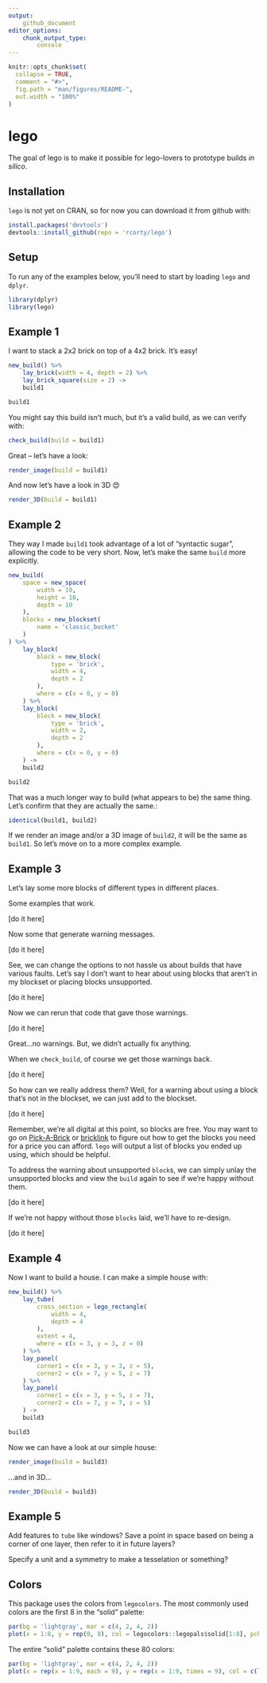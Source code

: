 ```yaml
---
output:
    github_document
editor_options:
    chunk_output_type:
        console
---
```


<!-- README.md is generated from README.Rmd. Please edit that file -->

```r
knitr::opts_chunk$set(
  collapse = TRUE,
  comment = "#>",
  fig.path = "man/figures/README-",
  out.width = "100%"
)
```

# lego

The goal of lego is to make it possible for lego-lovers to prototype builds _in silico_.

## Installation

`lego` is not yet on CRAN, so for now you can download it from github with:

```r
install.packages('devtools')
devtools::install_github(repo = 'rcorty/lego')
```

## Setup

To run any of the examples below, you'll need to start by loading `lego` and `dplyr`.

```r
library(dplyr)
library(lego)
```

## Example 1

I want to stack a 2x2 brick on top of a 4x2 brick.
It's easy!

```r
new_build() %>% 
    lay_brick(width = 4, depth = 2) %>% 
    lay_brick_square(size = 2) ->
    build1

build1
```

You might say this build isn't much, but it's a valid build, as we can verify with:

```r
check_build(build = build1)
```

Great -- let's have a look:

```r
render_image(build = build1)
```

And now let's have a look in 3D 😍

```r
render_3D(build = build1)
```

## Example 2

They way I made `build1` took advantage of a lot of "syntactic sugar", allowing the code to be very short.
Now, let's make the same `build` more explicitly.

```r
new_build(
    space = new_space(
        width = 10,
        height = 10,
        depth = 10
    ),
    blocks = new_blockset(
        name = 'classic_bucket'
    )
) %>% 
    lay_block(
        block = new_block(
            type = 'brick',
            width = 4, 
            depth = 2
        ),
        where = c(x = 0, y = 0)
    ) %>% 
    lay_block(
        block = new_block(
            type = 'brick',
            width = 2, 
            depth = 2
        ),
        where = c(x = 0, y = 0)
    ) ->
    build2

build2
```

That was a much longer way to build (what appears to be) the same thing.
Let's confirm that they are actually the same.:

```r
identical(build1, build2)
```

If we render an image and/or a 3D image of `build2`, it will be the same as `build1`.
So let's move on to a more complex example.

## Example 3

Let's lay some more blocks of different types in different places.

Some examples that work.

[do it here]

Now some that generate warning messages.

[do it here]

See, we can change the options to not hassle us about builds that have various faults.
Let's say I don't want to hear about using blocks that aren't in my blockset or placing blocks unsupported.

[do it here]

Now we can rerun that code that gave those warnings.

[do it here]

Great...no warnings.
But, we didn't actually fix anything.

When we `check_build`, of course we get those warnings back.

[do it here]

So how can we really address them?
Well, for a warning about using a block that's not in the blockset, we can just add to the blockset.

[do it here]

Remember, we're all digital at this point, so blocks are free.
You may want to go on [Pick-A-Brick](https://shop.lego.com/en-US/Pick-a-Brick) or [bricklink](https://www.bricklink.com/v2/main.page) to figure out how to get the blocks you need for a price you can afford.
`lego` will output a list of blocks you ended up using, which should be helpful.

To address the warning about unsupported `block`s, we can simply unlay the unsupported blocks and view the `build` again to see if we're happy without them.

[do it here]

If we're not happy without those `blocks` laid, we'll have to re-design.

[do it here]


## Example 4

Now I want to build a house.
I can make a simple house with:

```r
new_build() %>% 
    lay_tube(
        cross_section = lego_rectangle(
            width = 4,
            depth = 4
        ),
        extent = 4,
        where = c(x = 3, y = 3, z = 0)
    ) %>% 
    lay_panel(
        corner1 = c(x = 3, y = 3, z = 5),
        corner2 = c(x = 7, y = 5, z = 7)
    ) %>% 
    lay_panel(
        corner1 = c(x = 3, y = 5, z = 7),
        corner2 = c(x = 7, y = 7, z = 5)
    ) ->
    build3

build3
```

Now we can have a look at our simple house:

```r
render_image(build = build3)
```

...and in 3D...

```r
render_3D(build = build3)
```


## Example 5

Add features to `tube` like windows?
Save a point in space based on being a corner of one layer, then refer to it in future layers?

Specify a unit and a symmetry to make a tesselation or something?

## Colors

This package uses the colors from `legocolors`.  The most commonly used colors are the first 8 in the "solid" palette:

```r
par(bg = 'lightgray', mar = c(4, 2, 4, 2))
plot(x = 1:8, y = rep(0, 8), col = legocolors::legopals$solid[1:8], pch = 15, cex = 6, axes = FALSE, xlab = NA, ylab = NA, main = 'The first 8 colors of the "solid" palette')
```

The entire "solid" palette contains these 80 colors:

```r
par(bg = 'lightgray', mar = c(4, 2, 4, 2))
plot(x = rep(x = 1:9, each = 9), y = rep(x = 1:9, times = 9), col = c(legocolors::legopals$solid, NA), pch = 15, cex = 6, axes = FALSE, xlab = NA, ylab = NA, main = 'The 80 colors of the "solid" palette')
```

